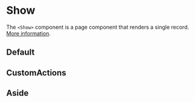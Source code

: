 

<Meta of={ShowStories} />

# Show

The `<Show>` component is a page component that renders a single record. [More information](https://marmelab.com/react-admin/Show.html).

<Controls />

## Default

<Story of={ShowStories.Default} />

## CustomActions

<Story of={ShowStories.CustomActions} />

## Aside

<Story of={ShowStories.Aside} />